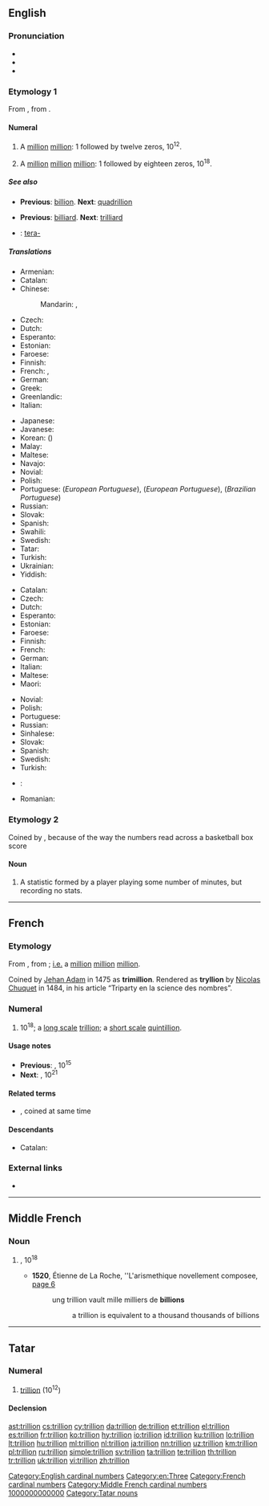 {{also|Trillion}}
==English==
{{wikipedia|Long and short scales}}

===Pronunciation===
* {{audio|en-us-trillion.ogg|Audio (US)|lang=en}}
* {{IPA|/ˈtɹɪljən/|lang=en}}
* {{rhymes|ɪljən|lang=en}}

===Etymology 1===
From {{etyl|fr|en}} {{m|fr|trillion}}, from {{confix|tri|gloss1=three|illion|lang=en}}.

====Numeral====
{{head|en|numeral}}

# {{lb|en|US|modern|_|British|Australian|[[w:Long and short scales|short scale]]}} A [[million]] [[million]]: 1 followed by twelve zeros, 10<sup>12</sup>.
# {{lb|en|dated|_|British|Australian|[[w:Long and short scales|long scale]]}} A [[million]] [[million]] [[million]]: 1 followed by eighteen zeros, 10<sup>18</sup>.

=====See also=====
* {{qualifier|short scale}} '''Previous''': [[billion]]. '''Next''': [[quadrillion]]
* {{qualifier|long scale}} '''Previous''': [[billiard]]. '''Next''': [[trilliard]]
* {{lb|en|SI prefix}}: [[tera-]]

=====Translations=====
{{trans-top|a million million, 10<sup>12</sup>}}
* Armenian: {{t+|hy|տրիլիոն}}
* Catalan: {{t+|ca|bilió}}
* Chinese:
*: Mandarin: {{t+|cmn|万亿|tr=wànyì|sc=Hani}}, {{t+|cmn|萬億|tr=wànyì|sc=Hani}}
* Czech: {{t+|cs|bilión|m}}
* Dutch: {{t+|nl|biljoen|n}}
* Esperanto: {{t|eo|duiliono}}
* Estonian: {{t|et|biljon}}
* Faroese: {{t|fo|billión|f}}
* Finnish: {{t+|fi|biljoona}}
* French: {{t+|fr|billion|m}}, {{t+|fr|mille milliards|m-p}}
* German: {{t+|de|Billion|f}}
* Greek: {{t+|el|τρισεκατομμύριο|n}}
* Greenlandic: {{t|kl|billioni}}
* Italian: {{t+|it|bilione|f}}
{{trans-mid}}
* Japanese: {{t+|ja|兆|tr=[[ちょう]], chō}}
* Javanese: {{t|jv|kirna}}
* Korean: {{t+|ko|조|sc=Hang}} ({{t+|ko|兆|sc=Hang}})
* Malay: {{t|ms|trilion}}
* Maltese: {{t|mt|biljun}}
* Navajo: {{t|nv|chiyóón}}
* Novial: {{t|nov|bilione}}
* Polish: {{t+|pl|bilion|m-in}}
* Portuguese: {{t+|pt|bilhão|m}} (''European Portuguese''), {{t+|pt|bilião}} (''European Portuguese''), {{t+|pt|trilhão}} (''Brazilian Portuguese'')
* Russian: {{t+|ru|триллио́н|m}}
* Slovak: {{t|sk|bilión|m}}
* Spanish: {{t+|es|billón|m}}
* Swahili: {{t|sw|trilioni}}
* Swedish: {{t+|sv|biljon|c}}
* Tatar: {{t+|tt|триллион|sc=Cyrl}}
* Turkish: {{t+|tr|trilyon}}
* Ukrainian: {{t+|uk|трильйо́н|m}}
* Yiddish: {{t|yi|ביליאָן|m}}
{{trans-bottom}}

{{trans-top|a million million million, 10<sup>18</sup>}}
* Catalan: {{t+|ca|trilió}}
* Czech: {{t|cs|trilión|m}}
* Dutch: {{t+|nl|triljoen|n}}
* Esperanto: {{t|eo|triiliono}}
* Estonian: {{t|et|triljon}}
* Faroese: {{t|fo|trillión|f}}
* Finnish: {{t+|fi|triljoona}}
* French: {{t+|fr|trillion|m}}
* German: {{t+|de|Trillion|f}}
* Italian: {{t+|it|trilione|f}}
* Maltese: {{t|mt|triljun}}
* Maori: {{t|mi|tiriona}}
{{trans-mid}}
* Novial: {{t|nov|trilione}}
* Polish: {{t+|pl|trylion|m-in}}
* Portuguese: {{t+|pt|trilhão|m}}
* Russian: {{t+|ru|квинтиллио́н|m}}
* Sinhalese: {{t|si|ත්‍රිලියනය}}
* Slovak: {{t|sk|trilión|m}}
* Spanish: {{t+|es|trillón|m}}
* Swedish: {{t+|sv|triljon|c}}
* Turkish: {{t+|tr|kentilyon}}
{{trans-bottom}}

{{checktrans-top}}
* {{ttbc|sh}}: {{t-check|sh|bilion|m}}
* Romanian: {{t-check|ro|bilion|n}}
{{checktrans-bottom}}

===Etymology 2===
Coined by {{w|Harvey Pollack}}, because of the way the numbers read across a basketball box score

====Noun====
{{en-noun}}

# {{lb|en|basketball|slang}} A statistic formed by a player playing some number of minutes, but recording no stats.

[[Category:English cardinal numbers]]
[[Category:en:Three]]

----

==French==

===Etymology===
From {{confix|tri|gloss1=three|illion|lang=fr}}, from {{m|fr|million}}; [[i.e.]] a [[million]] [[million]] [[million]].

Coined by [[w:Jehan Adam|Jehan Adam]] in 1475 as '''trimillion'''.<!--<ref name="genevieve" /> <ref name="parchemin" /> <ref name="thorndike" />-->
Rendered as '''tryllion''' by [[w:Nicolas Chuquet|Nicolas Chuquet]] in 1484, in his article “Triparty en la science des nombres”.<!--<ref name="Chuquet1" /> <ref name="Chuquet2" />-->

===Numeral===
{{head|fr|numeral}}

# 10<sup>18</sup>; a [[w:Long and short scales|long scale]] [[trillion#English|trillion]]; a [[w:Long and short scales|short scale]] [[quintillion]].

====Usage notes====
* '''Previous''': {{l|fr|billiard}}, 10<sup>15</sup>
* '''Next''': {{l|fr|trilliard}}, 10<sup>21</sup>

====Related terms====
* {{l|fr|billion}}, coined at same time

====Descendants====
* Catalan: {{l|ca|trilió}}

===External links===
* {{R:TLFi}}

[[Category:French cardinal numbers]]

----

==Middle French==

===Noun===
{{frm-noun|m}}

# {{l|en|trillion}}, 10<sup>18</sup>
#* '''1520''', Étienne de La Roche, ''L'arismethique novellement composee, [https://books.google.co.uk/books?id=9xg8AAAAcAAJ&pg=PT407&dq=billion&hl=en&sa=X&redir_esc=y#v=onepage&q=billion&f=false page 6]
#*: ung trillion vault mille milliers de '''billions'''
#*:: a trillion is equivalent to<!--lit: is worth, verb valoir--> a thousand thousands of billions

[[Category:Middle French cardinal numbers]]

----

==Tatar==

===Numeral===
{{tt-pos|noun|l|c|триллион}}

# {{lb|tt|cardinal}} [[trillion]] (10<sup>12</sup>)

====Declension====
{{crh-latin-noun|nıñ|ga|nı|da|nan}}

[[Category:Tatar cardinal numbers|1000000000000]]
[[Category:Tatar nouns]]

[[ast:trillion]]
[[cs:trillion]]
[[cy:trillion]]
[[da:trillion]]
[[de:trillion]]
[[et:trillion]]
[[el:trillion]]
[[es:trillion]]
[[fr:trillion]]
[[ko:trillion]]
[[hy:trillion]]
[[io:trillion]]
[[id:trillion]]
[[ku:trillion]]
[[lo:trillion]]
[[lt:trillion]]
[[hu:trillion]]
[[ml:trillion]]
[[nl:trillion]]
[[ja:trillion]]
[[nn:trillion]]
[[uz:trillion]]
[[km:trillion]]
[[pl:trillion]]
[[ru:trillion]]
[[simple:trillion]]
[[sv:trillion]]
[[ta:trillion]]
[[te:trillion]]
[[th:trillion]]
[[tr:trillion]]
[[uk:trillion]]
[[vi:trillion]]
[[zh:trillion]]